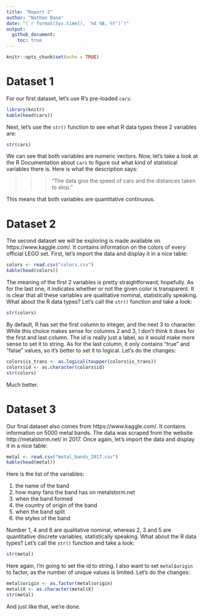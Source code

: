 ```yaml
---
title: "Report 2"
author: "Nathan Bana"
date: "(`r format(Sys.time(), '%d %B, %Y')`)"
output: 
  github_document:
    toc: true
---
```


```r
knitr::opts_chunk$set(echo = TRUE)
```
# Dataset 1

For our first dataset, let's use R's pre-loaded `cars`:

```r
library(knitr)
kable(head(cars))
```
Next, let's use the `str()` function to see what R data types these 2 variables are:

```r
str(cars)
```
We can see that both variables are numeric vectors. Now, let's take a look at the R Documentation about `cars` to figure out what kind of statistical variables there is. Here is what the description says:

>>> "The data give the speed of cars and the distances taken to stop."

This means that both variables are quantitative continuous.

# Dataset 2

The second dataset we will be exploring is made available on https://www.kaggle.com/. It contains information on the colors of every official LEGO set. First, let's import the data and display it in a nice table:

```r
colors <- read.csv("colors.csv")
kable(head(colors))
```
The meaning of the first 2 variables is pretty straightforward, hopefully. As for the last one, it indicates whether or not the given color is transparent. It is clear that all these variables are qualitative nominal, statistically speaking. What about the R data types? Let's call the `str()` function and take a look:

```r
str(colors)
```
By default, R has set the first column to integer, and the next 3 to character. While this choice makes sense for columns 2 and 3, I don't think it does for the first and last column. The id is really just a label, so it would make more sense to set it to string. As for the last column, it only contains "true" and "false" values, so it's better to set it to logical. Let's do the changes:

```r
colors$is_trans <- as.logical(toupper(colors$is_trans))
colors$id <- as.character(colors$id)
str(colors)
```
Much better.

# Dataset 3

Our final dataset also comes from https://www.kaggle.com/. It contains information on 5000 metal bands. The data was scraped from the website http://metalstorm.net/ in 2017. Once again, let's import the data and display it in a nice table:

```r
metal <- read.csv("metal_bands_2017.csv")
kable(head(metal))
```
Here is the list of the variables:

1. the name of the band
2. how many fans the band has on metalstorm.net
3. when the band formed
4. the country of origin of the band
5. when the band split
6. the styles of the band

Number 1, 4 and 6 are qualitative nominal, whereas 2, 3 and 5 are quantitative discrete variables, statistically speaking. What about the R data types? Let's call the `str()` function and take a look:

```r
str(metal)
```
Here again, I'm going to set the id to string. I also want to set `metal$origin` to factor, as the number of unique values is limited. Let's do the changes:

```r
metal$origin <- as.factor(metal$origin)
metal$X <- as.character(metal$X)
str(metal)
```
And just like that, we're done.

